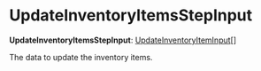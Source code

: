 
# UpdateInventoryItemsStepInput

 **UpdateInventoryItemsStepInput**: [UpdateInventoryItemInput](../../../types/InventoryTypes/interfaces/types.InventoryTypes.UpdateInventoryItemInput/page.mdx)[]

The data to update the inventory items.
